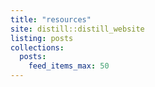 ```yaml
---
title: "resources"
site: distill::distill_website
listing: posts
collections:
  posts:
    feed_items_max: 50
---
```



